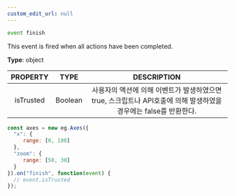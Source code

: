 ```yaml
---
custom_edit_url: null
---
```


```ts
event finish
```

<div className="bulma-tags">

</div>

This event is fired when all actions have been completed.

**Type**: object

|PROPERTY|TYPE|DESCRIPTION|
|:---:|:---:|:---:|
|isTrusted|Boolean|사용자의 액션에 의해 이벤트가 발생하였으면 true, 스크립트나 API호출에 의해 발생하였을 경우에는 false를 반환한다.|

```js
const axes = new eg.Axes({
  "x": {
     range: [0, 100]
  },
  "zoom": {
     range: [50, 30]
  }
}).on("finish", function(event) {
  // event.isTrusted
});
```

